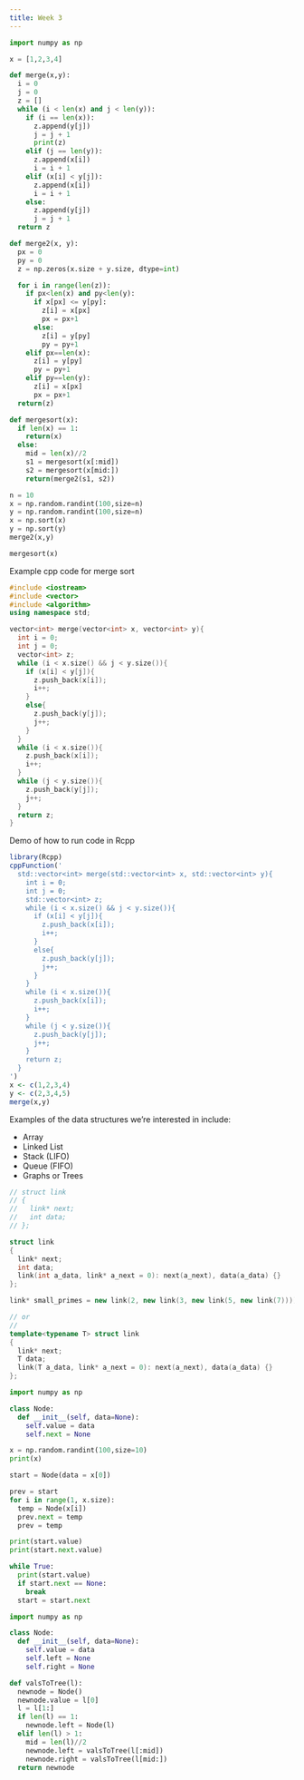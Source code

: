 ```yaml
---
title: Week 3
---
```


```python
import numpy as np 

x = [1,2,3,4]

def merge(x,y):
  i = 0
  j = 0
  z = []
  while (i < len(x) and j < len(y)):
    if (i == len(x)):
      z.append(y[j])
      j = j + 1
      print(z)
    elif (j == len(y)):
      z.append(x[i])
      i = i + 1 
    elif (x[i] < y[j]):
      z.append(x[i])
      i = i + 1
    else:
      z.append(y[j])
      j = j + 1
  return z
```
```python
def merge2(x, y):
  px = 0
  py = 0
  z = np.zeros(x.size + y.size, dtype=int)

  for i in range(len(z)):
    if px<len(x) and py<len(y):
      if x[px] <= y[py]:
        z[i] = x[px]
        px = px+1
      else:
        z[i] = y[py]
        py = py+1 
    elif px==len(x):
      z[i] = y[py]
      py = py+1
    elif py==len(y):
      z[i] = x[px]
      px = px+1
  return(z)

def mergesort(x):
  if len(x) == 1:
    return(x)
  else:
    mid = len(x)//2
    s1 = mergesort(x[:mid])
    s2 = mergesort(x[mid:])
    return(merge2(s1, s2))

n = 10
x = np.random.randint(100,size=n)      
y = np.random.randint(100,size=n)      
x = np.sort(x)
y = np.sort(y)
merge2(x,y)

mergesort(x)
```

Example cpp code for merge sort
```cpp
#include <iostream>
#include <vector>
#include <algorithm>
using namespace std;

vector<int> merge(vector<int> x, vector<int> y){
  int i = 0;
  int j = 0;
  vector<int> z;
  while (i < x.size() && j < y.size()){
    if (x[i] < y[j]){
      z.push_back(x[i]);
      i++;
    }
    else{
      z.push_back(y[j]);
      j++;
    }
  }
  while (i < x.size()){
    z.push_back(x[i]);
    i++;
  }
  while (j < y.size()){
    z.push_back(y[j]);
    j++;
  }
  return z;
}
```

Demo of how to run code in Rcpp 

```r
library(Rcpp)
cppFunction('
  std::vector<int> merge(std::vector<int> x, std::vector<int> y){
    int i = 0;
    int j = 0;
    std::vector<int> z;
    while (i < x.size() && j < y.size()){
      if (x[i] < y[j]){
        z.push_back(x[i]);
        i++;
      }
      else{
        z.push_back(y[j]);
        j++;
      }
    }
    while (i < x.size()){
      z.push_back(x[i]);
      i++;
    }
    while (j < y.size()){
      z.push_back(y[j]);
      j++;
    }
    return z;
  }
')
x <- c(1,2,3,4)
y <- c(2,3,4,5)
merge(x,y)
```

Examples of the data structures we're interested in include: 

  - Array 
  - Linked List 
  - Stack (LIFO)
  - Queue (FIFO)
  - Graphs or Trees

```cpp
// struct link
// {
//   link* next;
//   int data;
// };

struct link
{
  link* next;
  int data;
  link(int a_data, link* a_next = 0): next(a_next), data(a_data) {}
};

link* small_primes = new link(2, new link(3, new link(5, new link(7))));

// or 
// 
template<typename T> struct link
{
  link* next;
  T data;
  link(T a_data, link* a_next = 0): next(a_next), data(a_data) {}
};
```

```python
import numpy as np 

class Node: 
  def __init__(self, data=None): 
    self.value = data
    self.next = None

x = np.random.randint(100,size=10)
print(x)

start = Node(data = x[0])

prev = start
for i in range(1, x.size):
  temp = Node(x[i])
  prev.next = temp
  prev = temp

print(start.value)
print(start.next.value)

while True:
  print(start.value)
  if start.next == None:
    break
  start = start.next
```

```python
import numpy as np 

class Node: 
  def __init__(self, data=None): 
    self.value = data
    self.left = None
    self.right = None

def valsToTree(l):
  newnode = Node()
  newnode.value = l[0]
  l = l[1:]
  if len(l) == 1:
    newnode.left = Node(l)
  elif len(l) > 1:
    mid = len(l)//2
    newnode.left = valsToTree(l[:mid])
    newnode.right = valsToTree(l[mid:])
  return newnode
```